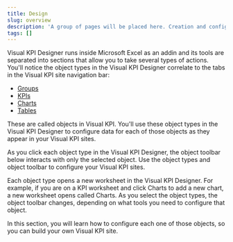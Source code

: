 ```yaml
---
title: Design
slug: overview
description: 'A group of pages will be placed here. Creation and configuration of objects such as Groups, KPIs, Charts and Tables'
tags: []
---
```


Visual KPI Designer runs inside Microsoft Excel as an addin and its tools are separated into sections that allow you to take several types of actions. You'll notice the object types in the Visual KPI Designer correlate to the tabs in the Visual KPI site navigation bar:

- [Groups](/docs/visual-kpi-design/design/groups)
- [KPIs](/docs/visual-kpi-design/design/kpis)
- [Charts](/docs/visual-kpi-design/design/charts)
- [Tables](/docs/visual-kpi-design/design/tables)

These are called objects in Visual KPI. You'll use these object types in the Visual KPI Designer to configure data for each of those objects as they appear in your Visual KPI sites.

As you click each object type in the Visual KPI Designer, the object toolbar below interacts with only the selected object. Use the object types and object toolbar to configure your Visual KPI sites.

Each object type opens a new worksheet in the Visual KPI Designer. For example, if you are on a KPI worksheet and click Charts to add a new chart, a new worksheet opens called Charts. As you select the object types, the object toolbar changes, depending on what tools you need to configure that object.

In this section, you will learn how to configure each one of those objects, so you can build your own Visual KPI site.
